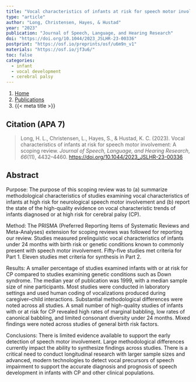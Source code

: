 ```yaml
---
title: "Vocal characteristics of infants at risk for speech motor involvement: A scoping review"
type: "article"
author: "Long, Christensen, Hayes, & Hustad"
year: "2023"
publication: "Journal of Speech, Language, and Hearing Research"
doi: "https://doi.org/10.1044/2023_JSLHR-23-00336"
postprint: "https://osf.io/preprints/osf/u6m9n_v1" 
materials: "https://osf.io/jf3u6/"
toc: false
categories:
  - infant
  - vocal development
  - cerebral palsy
---
```


```{=html}
<nav aria-label="breadcrumb">
  <ol class="breadcrumb">
    <li class="breadcrumb-item"><a href="../../index.html">Home</a></li>
    <li class="breadcrumb-item"><a href="../../publications.html">Publications</a></li>
    <li class="breadcrumb-item active" aria-current="page">{{< meta title >}}</li>
  </ol>
</nav>
```

## Citation (APA 7)

> Long, H. L., Christensen, L., Hayes, S., & Hustad, K. C. (2023). Vocal characteristics of infants at risk for speech motor involvement: A scoping review. *Journal of Speech, Language, and Hearing Research*, *66*(11), 4432--4460. <https://doi.org/10.1044/2023_JSLHR-23-00336>

## Abstract

Purpose: The purpose of this scoping review was to (a) summarize methodological characteristics of studies examining vocal characteristics of infants at high risk for neurological speech motor involvement and (b) report the state of the high-quality evidence on vocal characteristic trends of infants diagnosed or at high risk for cerebral palsy (CP).

Method: The PRISMA (Preferred Reporting Items of Systematic Reviews and Meta-Analyses) extension for scoping reviews was followed for reporting our review. Studies measured prelinguistic vocal characteristics of infants under 24 months with birth risk or genetic conditions known to commonly present with speech motor involvement. Fifty-five studies met criteria for Part 1. Eleven studies met criteria for synthesis in Part 2.

Results: A smaller percentage of studies examined infants with or at risk for CP compared to studies examining genetic conditions such as Down syndrome. The median year of publication was 1999, with a median sample size of nine participants. Most studies were conducted in laboratory settings and used human coding of vocalizations produced during caregiver--child interactions. Substantial methodological differences were noted across all studies. A small number of high-quality studies of infants with or at risk for CP revealed high rates of marginal babbling, low rates of canonical babbling, and limited consonant diversity under 24 months. Mixed findings were noted across studies of general birth risk factors.

Conclusions: There is limited evidence available to support the early detection of speech motor involvement. Large methodological differences currently impact the ability to synthesize findings across studies. There is a critical need to conduct longitudinal research with larger sample sizes and advanced, modern technologies to detect vocal precursors of speech impairment to support the accurate diagnosis and prognosis of speech development in infants with CP and other clinical populations.
